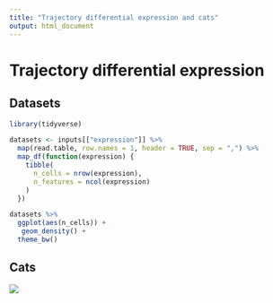 ```yaml
---
title: "Trajectory differential expression and cats"
output: html_document
---
```


# Trajectory differential expression {.tabset}

## Datasets
```r
library(tidyverse)
```

```r
datasets <- inputs[["expression"]] %>% 
  map(read.table, row.names = 1, header = TRUE, sep = ",") %>% 
  map_df(function(expression) {
    tibble(
      n_cells = nrow(expression),
      n_features = ncol(expression)
    )
  })

datasets %>% 
  ggplot(aes(n_cells)) +
   geom_density() +
  theme_bw()
```

## Cats 

![](https://images.pexels.com/photos/104827/cat-pet-animal-domestic-104827.jpeg?auto=compress&cs=tinysrgb&h=350)